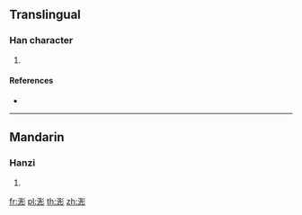 {{character info/new}}
==Translingual==

===Han character===
{{Han char|rn=85|rad=水|as=07|sn=10|four=32022|canj=EBYH}}

# {{defn|Han|sort=水07}}

====References====
* {{Han ref|kx=0625.120|dkj=17501|dj=1023.090|hdz=31631.060|uh=6D75|ud=28021|bh=D268|bd=53864}}

----

==Mandarin==

===Hanzi===
{{cmn-hanzi|pin=[[tóng]] ([[tong2]])|wg=t'ung<sup>2</sup>}}

# {{defn|lang=cmn|sort=水07}}

[[fr:浵]]
[[pl:浵]]
[[th:浵]]
[[zh:浵]]